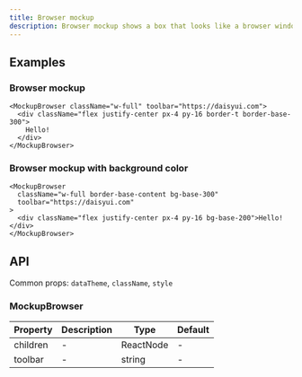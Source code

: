 ```yaml
---
title: Browser mockup
description: Browser mockup shows a box that looks like a browser window.
---
```


## Examples

### Browser mockup

```tsx live
<MockupBrowser className="w-full" toolbar="https://daisyui.com">
  <div className="flex justify-center px-4 py-16 border-t border-base-300">
    Hello!
  </div>
</MockupBrowser>
```

### Browser mockup with background color

```tsx live
<MockupBrowser
  className="w-full border-base-content bg-base-300"
  toolbar="https://daisyui.com"
>
  <div className="flex justify-center px-4 py-16 bg-base-200">Hello!</div>
</MockupBrowser>
```

## API

Common props: `dataTheme`, `className`, `style`

### MockupBrowser

| Property | Description | Type      | Default |
| -------- | ----------- | --------- | ------- |
| children | -           | ReactNode | -       |
| toolbar  | -           | string    | -       |

